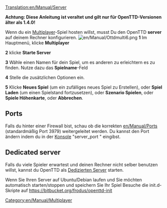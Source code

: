 [[Translation:en/Manual/Server]]


'''Achtung: Diese Anleitung ist veraltet und gilt nur für OpenTTD-Versionen älter als 1.4.0!'''

Wenn du ein [[en/Manual/Multiplayer|Multiplayer]]-Spiel hosten willst, musst Du den OpenTTD '''server''' auf deinem Rechner konfigurieren.
[[File:en/Manual/Ottdmulti6.png|right]]
'''1''' Im Hauptmenü, klicke '''Multiplayer'''

'''2''' klicke '''Starte Server'''

'''3''' Wähle einen Namen für dein Spiel, um es anderen zu erleichtern es zu finden. Nutze dazu das '''Spielname'''-Feld 

'''4''' Stelle die zusätzlichen Optionen ein.

'''5''' Klicke '''Neues Spiel''' (um ein zufälliges neues Spiel zu Erstellen), oder '''Spiel Laden''' (um einen Spielstand fortzusetzen), oder '''Szenario Spielen''', oder '''Spiele Höhenkarte''', oder '''Abbrechen'''.

==Ports==
Falls du hinter einer Firewall bist, schau ob die korrekten [[en/Manual/Port]]s (standardmäßig Port 3979) weitergeleitet werden.
Du kannst den Port ändern indem du in der [[de/Manual/Konsole|Konsole]] "server_port <port>" eingibst.

==Dedicated server==
Falls du viele Spieler erwartest und deinen Rechner nicht selber benutzen willst, kannst du OpenTTD als [[en/Manual/Dedicated server| Dedizierten Server]] starten.

Wenn Sie Ihren Server auf Ubuntu/Debian laufen und Sie möchten automatisch starten/stoppen und speichern Sie Ihr Spiel Besuche die init.d-Skripte auf https://bitbucket.org/frodus/openttd-init
[[Category:en/Manual/Multiplayer]]